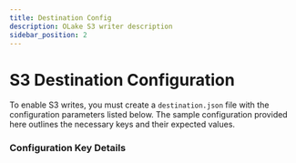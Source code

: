 ```yaml
---
title: Destination Config
description: OLake S3 writer description
sidebar_position: 2
---
```



# S3 Destination Configuration

To enable S3 writes, you must create a `destination.json` file with the configuration parameters listed below. The sample configuration provided here outlines the necessary keys and their expected values.


<S3Config/>

### Configuration Key Details

<S3ConfigDetails/>
